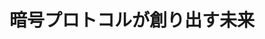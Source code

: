 ﻿---
title: "暗号プロトコルが創り出す未来"
category: "工学院"
vol: 75
interviewee: "尾形 わかは"
url: "http://www.mot.titech.ac.jp/faculty/div_mot/w_ogata/"
tags: ["情報","コンピュータ","通信","暗号","インターネット"]
pdf: "75-6-ogata.pdf"
career: ""
preface: "インターネットの普及で、コンピュータ間で通信を行う機会、特に個人情報や機密情報を送受信する機会が以前に比べ格段に増えている。その際に、情報が外部に漏れないようにするためには、情報を暗号化して送る技術が必要である。尾形研究室では暗号プロトコルと呼ばれる、コンピュータ間での暗号を用いた通信のルールについての研究を行っている。本稿では、先生が主に行っている、暗号プロトコルの改良と、今注目のクラウドに応用できると期待されている検索可能暗号という暗号プロトコルについて取り上げる。"
---
